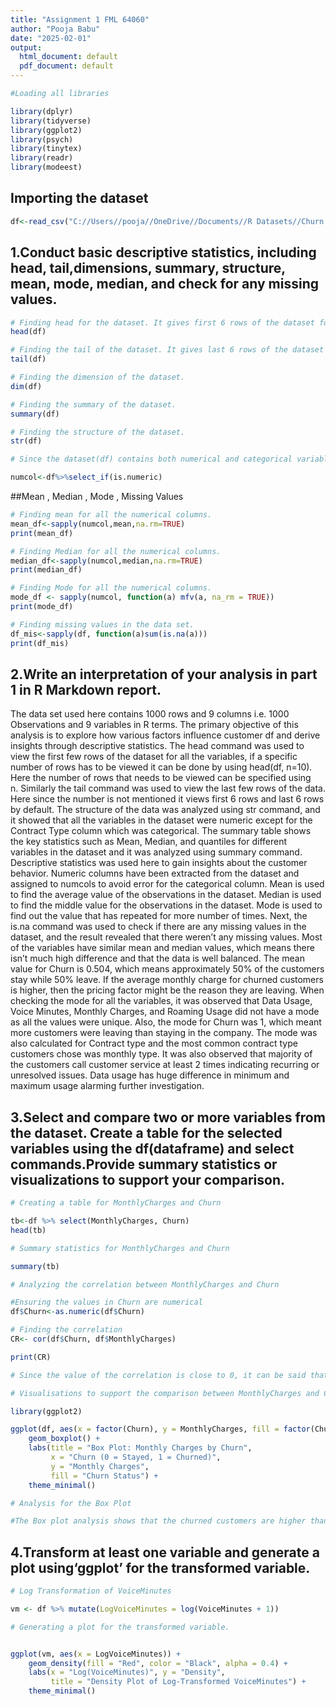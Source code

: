 ---
title: "Assignment 1 FML 64060"
author: "Pooja Babu"
date: "2025-02-01"
output:
  html_document: default
  pdf_document: default
---


```{r}
#Loading all libraries

library(dplyr)
library(tidyverse)
library(ggplot2)
library(psych)
library(tinytex)
library(readr)
library(modeest)
```

## Importing the dataset
```{r,echo=TRUE}
df<-read_csv("C://Users//pooja//OneDrive//Documents//R Datasets//Churn.csv")
```
## 1.Conduct basic descriptive statistics, including head, tail,dimensions, summary, structure, mean, mode, median, and check for any missing values.

```{r,echo=TRUE}
# Finding head for the dataset. It gives first 6 rows of the dataset for all variables.
head(df)
```

```{r, echo=TRUE}
# Finding the tail of the dataset. It gives last 6 rows of the dataset for all variables.
tail(df)
```

```{r}
# Finding the dimension of the dataset.
dim(df)

```
```{r}
# Finding the summary of the dataset.
summary(df)

```
```{r}
# Finding the structure of the dataset.
str(df)

```

```{r}
# Since the dataset(df) contains both numerical and categorical variables, we apply select_if(is.numeric) function to filter the dataset and extract only the numeric columns.

numcol<-df%>%select_if(is.numeric)
```
##Mean , Median , Mode , Missing Values
```{r}
# Finding mean for all the numerical columns.
mean_df<-sapply(numcol,mean,na.rm=TRUE)
print(mean_df)

```
```{r}
# Finding Median for all the numerical columns.
median_df<-sapply(numcol,median,na.rm=TRUE)
print(median_df)
```
```{r}
# Finding Mode for all the numerical columns.
mode_df <- sapply(numcol, function(a) mfv(a, na_rm = TRUE))
print(mode_df)

```
```{r}
# Finding missing values in the data set.
df_mis<-sapply(df, function(a)sum(is.na(a)))
print(df_mis)

```

## 2.Write an interpretation of your analysis in part 1 in R Markdown report.

The data set used here contains 1000 rows and 9 columns i.e. 1000 Observations and 9 variables in R terms. The primary objective of this analysis is to explore how various factors influence customer df and derive insights through descriptive statistics. The head command was used to view the first few rows of the dataset for all the variables, if a specific number of rows has to be viewed it can be done by using head(df, n=10). Here the number of rows that needs to be viewed can be specified using n. Similarly the tail command was used to view the last few rows of the data. Here since the number is not mentioned it views first 6 rows and last 6 rows by default. The structure of the data was analyzed using str command, and it showed that all the variables in the dataset were numeric except for the Contract Type column which was categorical. The summary table shows the key statistics such as Mean, Median, and quantiles for different variables in the dataset and it was analyzed using summary command. Descriptive statistics was used here to gain insights about the customer behavior. Numeric columns have been extracted from the dataset and assigned to numcols to avoid error for the categorical column. Mean is used to find the average value of the observations in the dataset. Median is used to find the middle value for the observations in the dataset. Mode is used to find out the value that has repeated for more number of times. Next, the is.na command was used to check if there are any missing values in the dataset, and the result revealed that there weren't any missing values.   Most of the variables have similar mean and median values, which means there isn't much high difference and that the data is well balanced. The mean value for Churn is 0.504, which means approximately 50% of the customers stay while 50% leave. If the average monthly charge for churned customers is higher, then the pricing factor might be the reason they are leaving. When checking the mode for all the variables, it was observed that Data Usage, Voice Minutes, Monthly Charges, and Roaming Usage did not have a mode as all the values were unique. Also, the mode for Churn was 1, which meant more customers were leaving than staying in the company. The mode was also calculated for Contract type and the most common contract type customers chose was monthly type. It was also observed that majority of the customers call customer service at least 2 times indicating recurring or unresolved issues. Data usage has huge difference in minimum and maximum usage alarming further investigation.


## 3.Select and compare two or more variables from the dataset. Create a table for the selected variables using the df(dataframe) and select commands.Provide summary statistics or visualizations to support your comparison.

```{R,echo=TRUE}

# Creating a table for MonthlyCharges and Churn

tb<-df %>% select(MonthlyCharges, Churn)
head(tb)
```
```{r}
# Summary statistics for MonthlyCharges and Churn

summary(tb)
```

```{r}
# Analyzing the correlation between MonthlyCharges and Churn

#Ensuring the values in Churn are numerical
df$Churn<-as.numeric(df$Churn)

# Finding the correlation
CR<- cor(df$Churn, df$MonthlyCharges)

print(CR)
```

```{r}
# Since the value of the correlation is close to 0, it can be said that there is almost no relationship between MonthlyCharges and Churn. The impact of MonthlyCharges on Churn is very low in this dataset.
```

```{r}
# Visualisations to support the comparison between MonthlyCharges and Churn

library(ggplot2)

ggplot(df, aes(x = factor(Churn), y = MonthlyCharges, fill = factor(Churn))) +
    geom_boxplot() +
    labs(title = "Box Plot: Monthly Charges by Churn",
         x = "Churn (0 = Stayed, 1 = Churned)",
         y = "Monthly Charges",
         fill = "Churn Status") +
    theme_minimal()
```

```{r}
# Analysis for the Box Plot

#The Box plot analysis shows that the churned customers are higher than stayed customers in both low monthly charges and high monthly charges, indicating price alone cannot be considered as the main reason for Churn. Other factors like service quality, contract options, network performance, and customer support could also influence their decision and further analysis is required to make new decisions which can help in retaining customers and attracting new ones.
```

## 4.Transform at least one variable and generate a plot using‘ggplot’ for the transformed variable.

```{r}
# Log Transformation of VoiceMinutes

vm <- df %>% mutate(LogVoiceMinutes = log(VoiceMinutes + 1))

# Generating a plot for the transformed variable.


ggplot(vm, aes(x = LogVoiceMinutes)) +
    geom_density(fill = "Red", color = "Black", alpha = 0.4) +
    labs(x = "Log(VoiceMinutes)", y = "Density", 
         title = "Density Plot of Log-Transformed VoiceMinutes") +
    theme_minimal()
```
